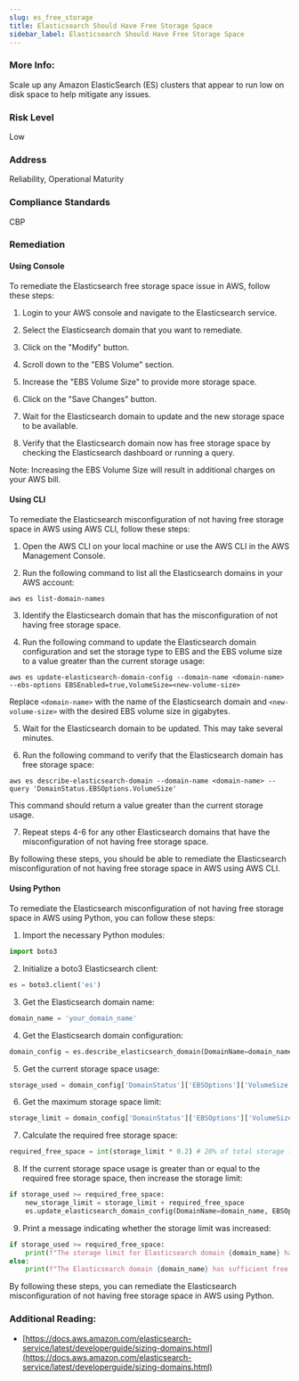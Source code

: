 ```yaml
---
slug: es_free_storage
title: Elasticsearch Should Have Free Storage Space
sidebar_label: Elasticsearch Should Have Free Storage Space
---
```


### More Info:

Scale up any Amazon ElasticSearch (ES) clusters that appear to run low on disk space to help mitigate any issues.

### Risk Level

Low

### Address

Reliability, Operational Maturity

### Compliance Standards

CBP

### Remediation

#### Using Console

To remediate the Elasticsearch free storage space issue in AWS, follow these steps:

1. Login to your AWS console and navigate to the Elasticsearch service.

2. Select the Elasticsearch domain that you want to remediate.

3. Click on the "Modify" button.

4. Scroll down to the "EBS Volume" section.

5. Increase the "EBS Volume Size" to provide more storage space.

6. Click on the "Save Changes" button.

7. Wait for the Elasticsearch domain to update and the new storage space to be available.

8. Verify that the Elasticsearch domain now has free storage space by checking the Elasticsearch dashboard or running a query.

Note: Increasing the EBS Volume Size will result in additional charges on your AWS bill.

#### Using CLI

To remediate the Elasticsearch misconfiguration of not having free storage space in AWS using AWS CLI, follow these steps:

1. Open the AWS CLI on your local machine or use the AWS CLI in the AWS Management Console.

2. Run the following command to list all the Elasticsearch domains in your AWS account:

```
aws es list-domain-names
```

3. Identify the Elasticsearch domain that has the misconfiguration of not having free storage space.

4. Run the following command to update the Elasticsearch domain configuration and set the storage type to EBS and the EBS volume size to a value greater than the current storage usage:

```
aws es update-elasticsearch-domain-config --domain-name <domain-name> --ebs-options EBSEnabled=true,VolumeSize=<new-volume-size>
```

Replace `<domain-name>` with the name of the Elasticsearch domain and `<new-volume-size>` with the desired EBS volume size in gigabytes.

5. Wait for the Elasticsearch domain to be updated. This may take several minutes.

6. Run the following command to verify that the Elasticsearch domain has free storage space:

```
aws es describe-elasticsearch-domain --domain-name <domain-name> --query 'DomainStatus.EBSOptions.VolumeSize'
```

This command should return a value greater than the current storage usage.

7. Repeat steps 4-6 for any other Elasticsearch domains that have the misconfiguration of not having free storage space.

By following these steps, you should be able to remediate the Elasticsearch misconfiguration of not having free storage space in AWS using AWS CLI.

#### Using Python

To remediate the Elasticsearch misconfiguration of not having free storage space in AWS using Python, you can follow these steps:

1. Import the necessary Python modules:

```python
import boto3
```

2. Initialize a boto3 Elasticsearch client:

```python
es = boto3.client('es')
```

3. Get the Elasticsearch domain name:

```python
domain_name = 'your_domain_name'
```

4. Get the Elasticsearch domain configuration:

```python
domain_config = es.describe_elasticsearch_domain(DomainName=domain_name)
```

5. Get the current storage space usage:

```python
storage_used = domain_config['DomainStatus']['EBSOptions']['VolumeSize'] - domain_config['DomainStatus']['EBSOptions']['FreeSpace']
```

6. Get the maximum storage space limit:

```python
storage_limit = domain_config['DomainStatus']['EBSOptions']['VolumeSize']
```

7. Calculate the required free storage space:

```python
required_free_space = int(storage_limit * 0.2) # 20% of total storage limit
```

8. If the current storage space usage is greater than or equal to the required free storage space, then increase the storage limit:

```python
if storage_used >= required_free_space:
    new_storage_limit = storage_limit + required_free_space
    es.update_elasticsearch_domain_config(DomainName=domain_name, EBSOptions={'EBSEnabled': True, 'VolumeSize': new_storage_limit})
```

9. Print a message indicating whether the storage limit was increased:

```python
if storage_used >= required_free_space:
    print(f"The storage limit for Elasticsearch domain {domain_name} has been increased to {new_storage_limit} GB.")
else:
    print(f"The Elasticsearch domain {domain_name} has sufficient free storage space.")
```

By following these steps, you can remediate the Elasticsearch misconfiguration of not having free storage space in AWS using Python.

### Additional Reading:

- [https://docs.aws.amazon.com/elasticsearch-service/latest/developerguide/sizing-domains.html](https://docs.aws.amazon.com/elasticsearch-service/latest/developerguide/sizing-domains.html) 

